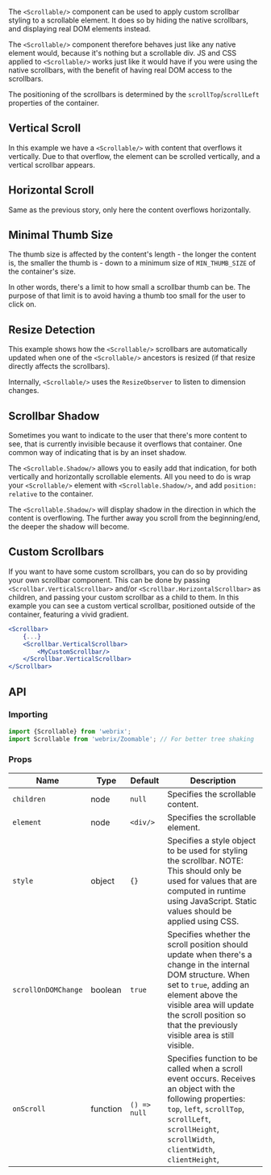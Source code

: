 
The `<Scrollable/>` component can be used to apply custom scrollbar styling to a scrollable element.
It does so by hiding the native scrollbars, and displaying real DOM elements instead.

The `<Scrollable/>` component therefore behaves just like any native element would,
because it's nothing but a scrollable div. JS and CSS applied to `<Scrollable/>` works just like
it would have if you were using the native scrollbars, with the benefit of having real DOM access to the scrollbars.

The positioning of the scrollbars is determined by the `scrollTop`/`scrollLeft` properties of the container.

## Vertical Scroll

<Example file='components/scrollable/VerticalScroll' height={300}/>

In this example we have a `<Scrollable/>` with content that overflows it vertically.
Due to that overflow, the element can be scrolled vertically, and a vertical scrollbar appears.

## Horizontal Scroll

<Example file='components/scrollable/HorizontalScroll' height={250}/>

Same as the previous story, only here the content overflows horizontally.

## Minimal Thumb Size

<Example file='components/scrollable/MinimalThumbSize' height={300}/>

The thumb size is affected by the content's length - the longer the content is, the smaller
the thumb is - down to a minimum size of `MIN_THUMB_SIZE` of the container's size.

In other words, there's a limit to how small a scrollbar thumb can be. The purpose of that
limit is to avoid having a thumb too small for the user to click on.

## Resize Detection

<Example file='components/scrollable/ResizeDetection' height={400}/>

This example shows how the `<Scrollable/>` scrollbars are automatically updated when one of the `<Scrollable/>`
ancestors is resized (if that resize directly affects the scrollbars).

Internally, `<Scrollable/>` uses the `ResizeObserver` to listen to dimension changes.

## Scrollbar Shadow

<Example file='components/scrollable/ScrollbarShadow' height={300}/>

Sometimes you want to indicate to the user that there's more content to see, that is currently
invisible because it overflows that container. One common way of indicating that is by an inset shadow.

The `<Scrollable.Shadow/>` allows you to easily add that indication, for both vertically and horizontally scrollable elements.
All you need to do is wrap your `<Scrollable/>` element with `<Scrollable.Shadow/>`, and add `position: relative` to the container.

The `<Scrollable.Shadow/>` will display shadow in the direction in which the content is overflowing.
The further away you scroll from the beginning/end, the deeper the shadow will become.

## Custom Scrollbars

<Example file='components/scrollable/CustomScrollbars' height={300}/>

If you want to have some custom scrollbars, you can do so by providing your own scrollbar component.
This can be done by passing `<Scrollbar.VerticalScrollbar>` and/or `<Scrollbar.HorizontalScrollbar>`
as children, and passing your custom scrollbar as a child to them.
In this example you can see a custom vertical scrollbar, positioned outside of the container, featuring
a vivid gradient.

```jsx
<Scrollbar>
    {...}
    <Scrollbar.VerticalScrollbar>
        <MyCustomScrollbar/>
    </Scrollbar.VerticalScrollbar>
</Scrollbar>
```

## API

### Importing

```jsx
import {Scrollable} from 'webrix';
import Scrollable from 'webrix/Zoomable'; // For better tree shaking
```
### Props
Name|Type|Default|Description
---|---|---|---
`children`|node|`null`|Specifies the scrollable content.
`element`|node|`<div/>`|Specifies the scrollable element.
`style`|object|`{}`|Specifies a style object to be used for styling the scrollbar. NOTE: This should only be used for values that are computed in runtime using JavaScript. Static values should be applied using CSS.
`scrollOnDOMChange`|boolean|`true`|Specifies whether the scroll position should update when there's a change in the internal DOM structure. When set to `true`, adding an element above the visible area will update the scroll position so that the previously visible area is still visible.
`onScroll`|function|`() => null`|Specifies function to be called when a scroll event occurs. Receives an object with the following properties: `top`, `left`, `scrollTop`, `scrollLeft`, `scrollHeight`, `scrollWidth`, `clientWidth`, `clientHeight`,